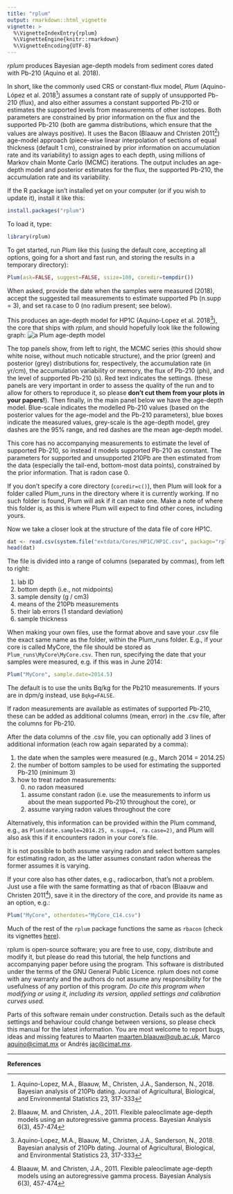 ```yaml
---
title: "rplum"
output: rmarkdown::html_vignette
vignette: >
  %\VignetteIndexEntry{rplum}
  %\VignetteEngine{knitr::rmarkdown}
  %\VignetteEncoding{UTF-8}
---
```




*rplum* produces Bayesian age-depth models from sediment cores dated with Pb-210 (Aquino et al. 2018). 

In short, like the commonly used CRS or constant-flux model, *Plum* (Aquino-López et al. 2018[^1]) assumes a constant rate of supply of unsupported Pb-210 (flux), and also either assumes a constant supported Pb-210 or estimates the supported levels from measurements of other isotopes. Both parameters are constrained by prior information on the flux and the supported Pb-210 (both are gamma distributions, which ensure that the values are always positive). It uses the Bacon (Blaauw and Christen 2011[^2]) age-model approach (piece-wise linear interpolation of sections of equal thickness (default 1 cm), constrained by prior information on accumulation rate and its variability) to assign ages to each depth, using millions of Markov chain Monte Carlo (MCMC) iterations. The output includes an age-depth model and posterior estimates for the flux, the supported Pb-210, the accumulation rate and its variability.

If the R package isn't installed yet on your computer (or if you wish to update it), install it like this:

```r
install.packages("rplum")
```

To load it, type:

```r
library(rplum)
```


To get started, run *Plum* like this (using the default core, accepting all options, going for a short and fast run, and storing the results in a temporary directory):

```r
Plum(ask=FALSE, suggest=FALSE, ssize=100, coredir=tempdir())
```

When asked, provide the date when the samples were measured (2018), accept the suggested tail measurements to estimate supported Pb (n.supp = 3), and set ra.case to 0 (no radium present; see below).

This produces an age-depth model for HP1C (Aquino-Lopez et al. 2018[^1]), the core that ships with *rplum*, and should hopefully look like the following graph:
![a Plum age-depth model](./images/chron.png)

The top panels show, from left to right, the MCMC series (this should show white noise, without much noticable structure), and the prior (green) and posterior (grey) distributions for, respectively, the accumulation rate (in yr/cm), the accumulation variability or memory, the flux of Pb-210 (phi), and the level of supported Pb-210 (s). Red text indicates the settings. (these panels are very important in order to assess the quality of the run and to allow for others to reproduce it, so please **don't cut them from your plots in your papers!**). Then finally, in the main panel below we have the age-depth model. Blue-scale indicates the modelled Pb-210 values (based on the posterior values for the age-model and the Pb-210 parameters), blue boxes indicate the measured values, grey-scale is the age-depth model, grey dashes are the 95% range, and red dashes are the mean age-depth model. 

This core has no accompanying measurements to estimate the level of supported Pb-210, so instead it models supported Pb-210 as constant. The parameters for supported and unsupported 210Pb are then estimated from the data (especially the tail-end, bottom-most data points), constrained by the prior information. That is radon case 0.

If you don't specify a core directory (`coredir=c()`), then Plum will look for a folder called Plum_runs in the directory where it is currently working. If no such folder is found, Plum will ask if it can make one. Make a note of where this folder is, as this is where Plum will expect to find other cores, including yours. 

Now we take a closer look at the structure of the data file of core HP1C. 
```r
dat <- read.csv(system.file("extdata/Cores/HP1C/HP1C.csv", package="rplum"))
head(dat)
```

The file is divided into a range of columns (separated by commas), from left to right: 

1. lab ID
2. bottom depth (i.e., not midpoints)
3. sample density (g / cm3)
4. means of the 210Pb measurements
5. their lab errors (1 standard deviation)
6. sample thickness

When making your own files, use the format above and save your .csv file the exact same name as the folder, within the Plum_runs folder. E.g., if your core is called MyCore, the file should be stored as `Plum_runs\MyCore\MyCore.csv`. Then run, specifying the date that your samples were measured, e.g. if this was in June 2014: 

```r
Plum("MyCore", sample.date=2014.5)
```

The default is to use the units Bq/kg for the Pb210 measurements. If yours are in dpm/g instead, use `Bqkg=FALSE`.

If radon measurements are available as estimates of supported Pb-210, these can be added as additional columns (mean, error) in the .csv file, after the columns for Pb-210. 

After the data columns of the .csv file, you can optionally add 3 lines of additional information (each row again separated by a comma):

1. the date when the samples were measured (e.g., March 2014 = 2014.25)
2. the number of bottom samples to be used for estimating the supported Pb-210 (minimum 3)
3. how to treat radon measurements:
    0. no radon measured
    1. assume constant radon (i.e. use the measurements to inform us about the mean supported Pb-210 throughout the core), or 
    2. assume varying radon values throughout the core

Alternatively, this information can be provided within the Plum command, e.g., as `Plum(date.sample=2014.25, n.supp=4, ra.case=2)`, and Plum will also ask this if it encounters radon in your core's file.

It is not possible to both assume varying radon and select bottom samples for estimating radon, as the latter assumes constant radon whereas the former assumes it is varying. 
  
If your core also has other dates, e.g., radiocarbon, that's not a problem. Just use a file with the same formatting as that of rbacon (Blaauw and Christen 2011[^2]), save it in the directory of the core, and provide its name as an option, e.g.:

```r
Plum("MyCore", otherdates="MyCore_C14.csv")
```

Much of the rest of the `rplum` package functions the same as `rbacon` (check its vignettes [here](https://cran.r-project.org/package=rbacon)).

rplum is open-source software; you are free to use, copy, distribute and modify it, but please do read this tutorial, the help functions and accompanying paper before using the program. This software is distributed under the terms of the GNU General Public Licence. rplum does not come with any warranty and the authors do not assume any responsibility for the usefulness of any portion of this program. *Do cite this program when modifying or using it, including its version, applied settings and calibration curves used.*

Parts of this software remain under construction. Details such as the default settings and behaviour could change between versions, so please check this manual for the latest information. You are most welcome to report bugs, ideas and missing features to Maarten <maarten.blaauw@qub.ac.uk>, Marco <aquino@cimat.mx> or Andrés <jac@cimat.mx>.

---

**References**

[^1]: Aquino-Lopez, M.A., Blaauw, M., Christen, J.A., Sanderson, N., 2018. Bayesian analysis of 210Pb dating. Journal of Agricultural, Biological, and Environmental Statistics 23, 317-333

[^2]: Blaauw, M. and Christen, J.A., 2011. Flexible paleoclimate age-depth models using an autoregressive gamma process. Bayesian Analysis 6(3), 457-474
